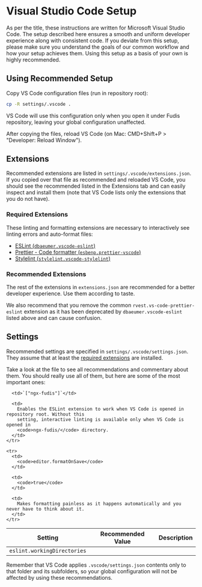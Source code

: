 
<Meta title="Documentation/Development/Tooling/Setup VS Code" />

# Visual Studio Code Setup

As per the title, these instructions are written for Microsoft Visual Studio Code. The setup described here ensures a smooth and uniform developer experience along with consistent code. If you deviate from this setup, please make sure you understand the goals of our common workflow and how your setup achieves them. Using this setup as a basis of your own is highly recommended.

## Using Recommended Setup

Copy VS Code configuration files (run in repository root):

```bash
cp -R settings/.vscode .
```

VS Code will use this configuration only when you open it under Fudis repository, leaving your global configuration unaffected.

After copying the files, reload VS Code (on Mac: CMD+Shift+P > "Developer: Reload Window").

## Extensions

Recommended extensions are listed in `settings/.vscode/extensions.json`. If you copied over that file as recommended and reloaded VS Code, you should see the recommended listed in the Extensions tab and can easily inspect and install them (note that VS Code lists only the extensions that you do not have).

### Required Extensions

These linting and formatting extensions are necessary to interactively see linting errors and auto-format files:

- [ESLint (`dbaeumer.vscode-eslint`)](https://marketplace.visualstudio.com/items?itemName=dbaeumer.vscode-eslint)
- [Prettier - Code formatter (`esbenp.prettier-vscode`)](https://marketplace.visualstudio.com/items?itemName=esbenp.prettier-vscode)
- [Stylelint (`stylelint.vscode-stylelint`)](https://marketplace.visualstudio.com/items?itemName=stylelint.vscode-stylelint)

### Recommended Extensions

The rest of the extensions in `extensions.json` are recommended for a better developer experience. Use them according to taste.

We also recommend that you remove the common `rvest.vs-code-prettier-eslint` extension as it has been deprecated by `dbaeumer.vscode-eslint` listed above and can cause confusion.

## Settings

Recommended settings are specified in `settings/.vscode/settings.json`. They assume that at least the [required extensions](#required-extensions) are installed.

Take a look at the file to see all recommendations and commentary about them. You should really use all of them, but here are some of the most important ones:

<table>
  <thead>
    <tr>
      <th>Setting</th>
      <th>Recommended Value</th>
      <th>Description</th>
    </tr>
  </thead>

  <tbody>
    <tr>
      <td>
        <code>eslint.workingDirectories</code>
      </td>

      <td>`["ngx-fudis"]`</td>

      <td>
        Enables the ESLint extension to work when VS Code is opened in repository root. Without this
        setting, interactive linting is available only when VS Code is opened in
        <code>ngx-fudis/</code> directory.
      </td>
    </tr>

    <tr>
      <td>
        <code>editor.formatOnSave</code>
      </td>

      <td>
        <code>true</code>
      </td>

      <td>
        Makes formatting painless as it happens automatically and you never have to think about it.
      </td>
    </tr>

  </tbody>
</table>

Remember that VS Code applies `.vscode/settings.json` contents only to that folder and its subfolders, so your global configuration will not be affected by using these recommendations.
